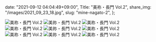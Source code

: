   date: "2021-09-12 04:04:49+09:00",
  Title: "美祢・長門 Vol.2",
  share_img: "/images/2021_09_23_18.jpg",
  slug: "mine-nagato-2",
};

![美祢・長門 Vol.2](/images/2021_09_23_10.jpg)
![美祢・長門 Vol.2](/images/2021_09_23_11.jpg)
![美祢・長門 Vol.2](/images/2021_09_23_12.jpg)
![美祢・長門 Vol.2](/images/2021_09_23_13.jpg)
![美祢・長門 Vol.2](/images/2021_09_23_14.jpg)
![美祢・長門 Vol.2](/images/2021_09_23_16.jpg)
![美祢・長門 Vol.2](/images/2021_09_23_17.jpg)
![美祢・長門 Vol.2](/images/2021_09_23_18.jpg)
![美祢・長門 Vol.2](/images/2021_09_23_19.jpg)
